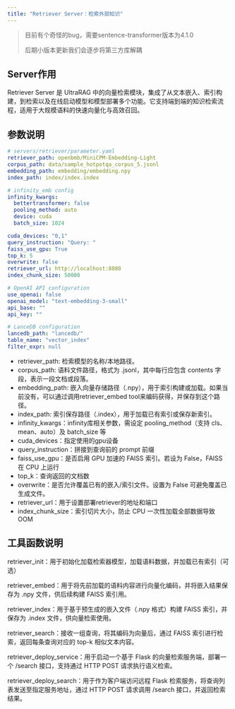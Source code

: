```yaml
---
title: "Retriever Server：检索外部知识"
---
```


> 目前有个奇怪的bug，需要sentence-transformer版本为4.1.0
>
> 后期小版本更新我们会逐步将第三方库解耦

## Server作用

Retriever Server 是 UltraRAG 中的向量检索模块，集成了从文本嵌入、索引构建，到检索以及在线启动模型和模型部署多个功能。它支持端到端的知识检索流程，适用于大规模语料的快速向量化与高效召回。

## 参数说明

```yaml
# servers/retriever/parameter.yaml
retriever_path: openbmb/MiniCPM-Embedding-Light
corpus_path: data/sample_hotpotqa_corpus_5.jsonl
embedding_path: embedding/embedding.npy
index_path: index/index.index

# infinity_emb config
infinity_kwargs:
  bettertransformer: false
  pooling_method: auto
  device: cuda
  batch_size: 1024

cuda_devices: "0,1"
query_instruction: "Query: "
faiss_use_gpu: True
top_k: 5
overwrite: false
retriever_url: http://localhost:8080
index_chunk_size: 50000

# OpenAI API configuration
use_openai: false
openai_model: "text-embedding-3-small"
api_base: ""
api_key: ""

# LanceDB configuration
lancedb_path: "lancedb/"
table_name: "vector_index"
filter_expr: null
```

- retriever_path: 检索模型的名称/本地路径。
- corpus_path: 语料文件路径，格式为 .jsonl，其中每行应包含 contents 字段，表示一段文档或段落。
- embedding_path: 嵌入向量存储路径（.npy），用于索引构建或加载。如果当前没有，可以通过调用retriever_embed tool来编码获得，并保存到这个路径。
- index_path: 索引保存路径（.index），用于加载已有索引或保存新索引。
- infinity_kwargs：infinity库相关参数，需设定 pooling_method（支持 cls、mean、auto）及 batch_size 等
- cuda_devices：指定使用的gpu设备
- query_instruction：拼接到查询前的 prompt 前缀
- faiss_use_gpu：是否启用 GPU 加速的 FAISS 索引。若设为 False，FAISS 在 CPU 上运行
- top_k：查询返回的文档数
- overwrite：是否允许覆盖已有的嵌入/索引文件。设置为 False 可避免覆盖已生成文件。
- retriever_url：用于设置部署retriever的地址和端口
- index_chunk_size：索引切片大小，防止 CPU 一次性加载全部数据导致 OOM

## 工具函数说明

retriever_init：用于初始化加载检索器模型，加载语料数据，并加载已有索引（可选）

retriever_embed：用于将先前加载的语料内容进行向量化编码，并将嵌入结果保存为 .npy 文件，供后续构建 FAISS 索引用。

retriever_index：用于基于预生成的嵌入文件（.npy 格式）构建 FAISS 索引，并保存为 .index 文件，供向量检索使用。

retriever_search：接收一组查询，将其编码为向量后，通过 FAISS 索引进行检索，返回每条查询对应的 top-k 相似文本内容。

retriever_deploy_service：用于启动一个基于 Flask 的向量检索服务端，部署一个 /search 接口，支持通过 HTTP POST 请求执行语义检索。

retriever_deploy_search：用于作为客户端访问远程 Flask 检索服务，将查询列表发送至指定服务地址，通过 HTTP POST 请求调用 /search 接口，并返回检索结果。